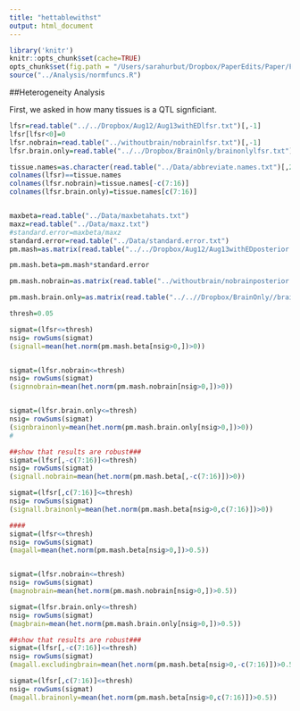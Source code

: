 ```yaml
---
title: "hettablewithst"
output: html_document
---
```



```r
library('knitr')
knitr::opts_chunk$set(cache=TRUE)
opts_chunk$set(fig.path = "/Users/sarahurbut/Dropbox/PaperEdits/Paper/Figures/") 
source("../Analysis/normfuncs.R")
```

##Heterogeneity Analysis

First, we asked in how many tissues is a QTL signficiant. 
```r
lfsr=read.table("../../Dropbox/Aug12/Aug13withEDlfsr.txt")[,-1]
lfsr[lfsr<0]=0
lfsr.nobrain=read.table("../withoutbrain/nobrainlfsr.txt")[,-1]
lfsr.brain.only=read.table("../../Dropbox/BrainOnly/brainonlylfsr.txt")[,-1]

tissue.names=as.character(read.table("../Data/abbreviate.names.txt")[,2])
colnames(lfsr)==tissue.names
colnames(lfsr.nobrain)=tissue.names[-c(7:16)]
colnames(lfsr.brain.only)=tissue.names[c(7:16)]


maxbeta=read.table("../Data/maxbetahats.txt")
maxz=read.table("../Data/maxz.txt")
#standard.error=maxbeta/maxz
standard.error=read.table("../Data/standard.error.txt")
pm.mash=as.matrix(read.table("../../Dropbox/Aug12/Aug13withEDposterior.means.txt")[,-1])

pm.mash.beta=pm.mash*standard.error

pm.mash.nobrain=as.matrix(read.table("../withoutbrain/nobrainposterior.means.txt")[,-1])*standard.error[,-c(7:16)]

pm.mash.brain.only=as.matrix(read.table("../..//Dropbox/BrainOnly//brainonlyposterior.means.txt")[,-1])*standard.error[,c(7:16)]

thresh=0.05
```



```r
sigmat=(lfsr<=thresh)
nsig= rowSums(sigmat)
(signall=mean(het.norm(pm.mash.beta[nsig>0,])>0))


sigmat=(lfsr.nobrain<=thresh)
nsig= rowSums(sigmat)
(signnobrain=mean(het.norm(pm.mash.nobrain[nsig>0,])>0))


sigmat=(lfsr.brain.only<=thresh)
nsig= rowSums(sigmat)
(signbrainonly=mean(het.norm(pm.mash.brain.only[nsig>0,])>0))
# 

##show that results are robust###
sigmat=(lfsr[,-c(7:16)]<=thresh)
nsig= rowSums(sigmat)
(signall.nobrain=mean(het.norm(pm.mash.beta[,-c(7:16)])>0))

sigmat=(lfsr[,c(7:16)]<=thresh)
nsig= rowSums(sigmat)
(signall.brainonly=mean(het.norm(pm.mash.beta[nsig>0,c(7:16)])>0))

####
sigmat=(lfsr<=thresh)
nsig= rowSums(sigmat)
(magall=mean(het.norm(pm.mash.beta[nsig>0,])>0.5))


sigmat=(lfsr.nobrain<=thresh)
nsig= rowSums(sigmat)
(magnobrain=mean(het.norm(pm.mash.nobrain[nsig>0,])>0.5))

sigmat=(lfsr.brain.only<=thresh)
nsig= rowSums(sigmat)
(magbrain=mean(het.norm(pm.mash.brain.only[nsig>0,])>0.5))

##show that results are robust###
sigmat=(lfsr[,-c(7:16)]<=thresh)
nsig= rowSums(sigmat)
(magall.excludingbrain=mean(het.norm(pm.mash.beta[nsig>0,-c(7:16)])>0.5))

sigmat=(lfsr[,c(7:16)]<=thresh)
nsig= rowSums(sigmat)
(magall.brainonly=mean(het.norm(pm.mash.beta[nsig>0,c(7:16)])>0.5))
```

